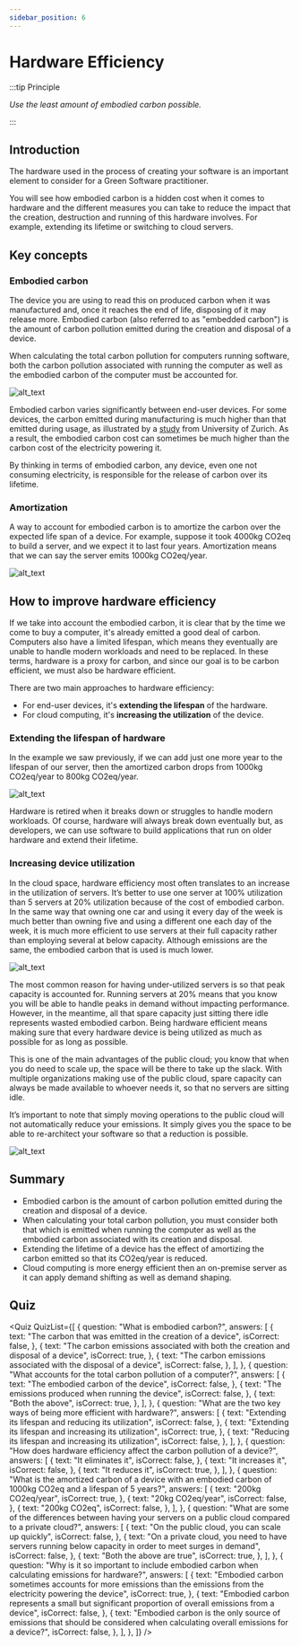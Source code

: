 ```yaml
---
sidebar_position: 6
---
```



# Hardware Efficiency

:::tip Principle

_Use the least amount of embodied carbon possible._

:::

## Introduction

The hardware used in the process of creating your software is an important element to consider for a Green Software practitioner.

You will see how embodied carbon is a hidden cost when it comes to hardware and the different measures you can take to reduce the impact that the creation, destruction and running of this hardware involves. For example, extending its lifetime or switching to cloud servers.

## Key concepts

### Embodied carbon

The device you are using to read this on produced carbon when it was manufactured and, once it reaches the end of life, disposing of it may release more. Embodied carbon (also referred to as "embedded carbon") is the amount of carbon pollution emitted during the creation and disposal of a device.

When calculating the total carbon pollution for computers running software, both the carbon pollution associated with running the computer as well as the embodied carbon of the computer must be accounted for.

![alt_text](./images/17_embodioed_carbon.png "image_tooltip")

Embodied carbon varies significantly between end-user devices. For some devices, the carbon emitted during manufacturing is much higher than that emitted during usage, as illustrated by a [study](https://www.ifi.uzh.ch/dam/jcr:fa4e956e-7a53-4038-98a5-00e09e2f4303/Study_Digitalization_Climate_Protection_Summary_Oct2017.pdf) from University of Zurich. As a result, the embodied carbon cost can sometimes be much higher than the carbon cost of the electricity powering it.

By thinking in terms of embodied carbon, any device, even one not consuming electricity, is responsible for the release of carbon over its lifetime.

### Amortization

A way to account for embodied carbon is to amortize the carbon over the expected life span of a device. For example, suppose it took 4000kg CO2eq to build a server, and we expect it to last four years. Amortization means that we can say the server emits 1000kg CO2eq/year.

![alt_text](./images/18_amortization.png "image_tooltip")

## How to improve hardware efficiency

If we take into account the embodied carbon, it is clear that by the time we come to buy a computer, it's already emitted a good deal of carbon. Computers also have a limited lifespan, which means they eventually are unable to handle modern workloads and need to be replaced. In these terms, hardware is a proxy for carbon, and since our goal is to be carbon efficient, we must also be hardware efficient.

There are two main approaches to hardware efficiency:

- For end-user devices, it's **extending the lifespan** of the hardware.
- For cloud computing, it's **increasing the utilization** of the device.

### Extending the lifespan of hardware

In the example we saw previously, if we can add just one more year to the lifespan of our server, then the amortized carbon drops from 1000kg CO2eq/year to 800kg CO2eq/year.

![alt_text](./images/19_lifespan.png "image_tooltip")

Hardware is retired when it breaks down or struggles to handle modern workloads. Of course, hardware will always break down eventually but, as developers, we can use software to build applications that run on older hardware and extend their lifetime.

### Increasing device utilization

In the cloud space, hardware efficiency most often translates to an increase in the utilization of servers. It’s better to use one server at 100% utilization than 5 servers at 20% utilization because of the cost of embodied carbon. In the same way that owning one car and using it every day of the week is much better than owning five and using a different one each day of the week, it is much more efficient to use servers at their full capacity rather than employing several at below capacity. Although emissions are the same, the embodied carbon that is used is much lower.

![alt_text](./images/20_increasing_utilization.png "image_tooltip")

The most common reason for having under-utilized servers is so that peak capacity is accounted for. Running servers at 20% means that you know you will be able to handle peaks in demand without impacting performance. However, in the meantime, all that spare capacity just sitting there idle represents wasted embodied carbon. Being hardware efficient means making sure that every hardware device is being utilized as much as possible for as long as possible.

This is one of the main advantages of the public cloud; you know that when you do need to scale up, the space will be there to take up the slack. With multiple organizations making use of the public cloud, spare capacity can always be made available to whoever needs it, so that no servers are sitting idle.

It’s important to note that simply moving operations to the public cloud will not automatically reduce your emissions. It simply gives you the space to be able to re-architect your software so that a reduction is possible.

![alt_text](./images/21_private_vs_public_cloud.png "image_tooltip")

## Summary

- Embodied carbon is the amount of carbon pollution emitted during the creation and disposal of a device.
- When calculating your total carbon pollution, you must consider both that which is emitted when running the computer as well as the embodied carbon associated with its creation and disposal.
- Extending the lifetime of a device has the effect of amortizing the carbon emitted so that its CO2eq/year is reduced.
- Cloud computing is more energy efficient then an on-premise server as it can apply demand shifting as well as demand shaping.

## Quiz

<Quiz
  QuizList={[
    {
      question: "What is embodied carbon?",
      answers: [
        {
          text: "The carbon that was emitted in the creation of a device",
          isCorrect: false,
        },
        {
          text: "The carbon emissions associated with both the creation and disposal of a device",
          isCorrect: true,
        },
        {
          text: "The carbon emissions associated with the disposal of a device",
          isCorrect: false,
        },
      ],
    },
    {
      question: "What accounts for the total carbon pollution of a computer?",
      answers: [
        {
          text: "The embodied carbon of the device",
          isCorrect: false,
        },
        {
          text: "The emissions produced when running the device",
          isCorrect: false,
        },
        {
          text: "Both the above",
          isCorrect: true,
        },
      ],
    },
    {
      question:
        "What are the two key ways of being more efficient with hardware?",
      answers: [
        {
          text: "Extending its lifespan and reducing its utilization",
          isCorrect: false,
        },
        {
          text: "Extending its lifespan and increasing its utilization",
          isCorrect: true,
        },
        {
          text: "Reducing its lifespan and increasing its utilization",
          isCorrect: false,
        },
      ],
    },
    {
      question:
        "How does hardware efficiency affect the carbon pollution of a device?",
      answers: [
        {
          text: "It eliminates it",
          isCorrect: false,
        },
        {
          text: "It increases it",
          isCorrect: false,
        },
        {
          text: "It reduces it",
          isCorrect: true,
        },
      ],
    },
    {
      question:
        "What is the amortized carbon of a device with an embodied carbon of 1000kg CO2eq and a lifespan of 5 years?",
      answers: [
        {
          text: "200kg CO2eq/year",
          isCorrect: true,
        },
        {
          text: "20kg CO2eq/year",
          isCorrect: false,
        },
        {
          text: "200kg CO2eq",
          isCorrect: false,
        },
      ],
    },
    {
      question:
        "What are some of the differences between having your servers on a public cloud compared to a private cloud?",
      answers: [
        {
          text: "On the public cloud, you can scale up quickly",
          isCorrect: false,
        },
        {
          text: "On a private cloud, you need to have servers running below capacity in order to meet surges in demand",
          isCorrect: false,
        },
        {
          text: "Both the above are true",
          isCorrect: true,
        },
      ],
    },
    {
      question:
        "Why is it so important to include embodied carbon when calculating emissions for hardware?",
      answers: [
        {
          text: "Embodied carbon sometimes accounts for more emissions than the emissions from the electricity powering the device",
          isCorrect: true,
        },
        {
          text: "Embodied carbon represents a small but significant proportion of overall emissions from a device",
          isCorrect: false,
        },
        {
          text: "Embodied carbon is the only source of emissions that should be considered when calculating overall emissions for a device?",
          isCorrect: false,
        },
      ],
    },
  ]}
/>
